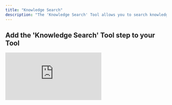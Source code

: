 ```yaml
---
title: "Knowledge Search"
description: "The 'Knowledge Search' Tool allows you to search knowledge tables with RAG"
---
```


## Add the 'Knowledge Search' Tool step to your Tool

<div style={{ width:"90%",position:"relative",paddingTop:"55%" }}>
<iframe src="https://app.supademo.com/embed/cmd7198g26fevc4kjjsus430b?embed_v=2" frameBorder="0" title="Add the Knowledge Search tool step to your Tool" allow="clipboard-write" webkitallowfullscreen="true" mozallowfullscreen="true" allowfullscreen style={{ position:"absolute",top:0,left:0,width:"100%",height:"100%",border:"3px solid #5E43CE",borderRadius:"10px",objectFit:"cover" }} />

</div>



You can add the 'Knowledge Search' Tool step to your Tool by:

1. Creating a new Tool, then searching for the Knowledge Search Tool step.
2. Click "Expand" to see the full Tool step.
3. Select the Knowledge set to use.
4. Enter your search query in the **Query** field. 
5. Select the search type:
    - 	**Vector**: Finds results based on meaning (semantic similarity). Great when you want answers even if the exact words don’t match.
    - 	**Keyword**: Finds results based on exact word match. Useful when looking for specific terms or phrases.


## Advanced Settings

### Vector field
The vector field is the column used for searching your knowledge set using semantic similarity. By default, all fields are included unless you choose specific ones.

### Output all fields
- When enabled, all fields from your knowledge set will be shown - including the similarity score. 
- When disabled, only the main content field is returned.


### Page size
The number of results to return.

### Similarity threshold
All results are given a score between 0 and 1 based on how similar the result is to your query. This threshold is the minimum score for a result to be returned.

<Tip>Increase this value to get fewer but more accurate results. Lower it to be more inclusive.</Tip>




## Frequently asked questions (FAQs)

<AccordionGroup>
    <Accordion title="What is the difference between Knowledge Search and Advanced Knowledge Search?">
        - Knowledge Search is easier to use out of the box, with sensible default options that work well for most use cases.
        -   [Advanced Knowledge Search](/tool/tool-steps/knowledge/advanced-knowledge-search) gives you greater control and fine-tuning capabilities for more precise retrieval — but may be slower in comparison. 
    </Accordion>
    <Accordion title="When should I use Advanced Knowledge Search instead of the regular one?">
        - If you’re unsure which to choose, start with Knowledge Search.
        - Knowledge search works better out of the box, whilst advanced knowledge search gives you more control and fine-tuning options.
    </Accordion>
</AccordionGroup>
